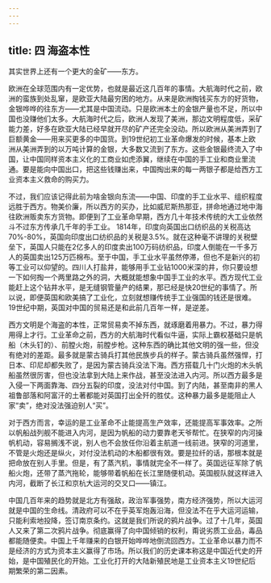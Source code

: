 ```yaml
---
---
---
```

title: 四 海盗本性
---



其实世界上还有一个更大的金矿——东方。

欧洲在全球范围内有一定优势，也就是最近这几百年的事情。大航海时代之前，欧洲的蛮族到处乱窜，是欧亚大陆最穷困的地方。从来是欧洲掏钱买东方的好货物，金银哗哗的往东方——尤其是中国流动。只是欧洲本土的金银产量也不足，所以中国也没赚他们太多。大航海时代之后，欧洲人发现了美洲，那边文明程度低，采矿能力差，好多在欧亚大陆已经早就开尽的矿产还完全没动。所以欧洲从美洲弄到了巨额黄金——用来买更多的中国货。到19世纪初工业革命爆发的时候，基本上欧洲从美洲弄到的以万吨计算的金银，大多数又流到了东方。这些金银最终流入了中国，让中国同样资本主义化的工商业如虎添翼，继续在中国的手工业和商业里流通。要是能向中国出口，把这些钱赚出来，中国掏出来的每一两银子都是给西方工业资本主义救命的购买力。

不过，我们应该记得此前为啥金银向东流——中国、印度的手工业水平、组织程度远胜于西方。物美价廉，所以西方的买办，比如威尼斯热那亚，拼命地通过地中海往欧洲贩卖东方货物。即便到了工业革命早期，西方几十年技术传统的大工业依然斗不过东方传承几千年的手工业。 1814年，印度向英国出口纺织品的关税高达70%-80%，英国向印度出口纺织品的关税是3.5%。就在这种毫不讲理的关税壁垒下，英国人只能在2亿多人的印度卖出100万码纺织品，印度人倒能在一千多万人的英国卖出125万匹棉布。至于中国，手工业水平虽然停滞，但也不是新兴的初等工业可以仰望的。四川人打盐井，能够用手工业钻1000米深的井，你只要设想一下如何掏一个两里路之外的洞，大概就能想象中国手工业的水平。西方现代工业能赶上这个钻井水平，是无缝钢管量产的结果，那已经是快20世纪的事情了。所以说，即便英国和欧美搞了工业化，立刻就想赚传统手工业强国的钱还是很难。19世纪中期，英国对中国的贸易还是和此前几百年一样，是逆差。

西方文明是个海盗的本性，正常贸易卖不掉东西，就琢磨着用暴力。不过，暴力得用得上才行。工业革命之前，西方的大航海时代看似牛逼，实际上霸权基础只是帆船（木头钉的）、前膛火炮，前膛步枪。这种东西的确比其他文明的强一些，但没有绝对的差距。最多就是蒙古骑兵打其他民族步兵的样子。蒙古骑兵虽然强悍，打日本、印尼却都失败了，是因为蒙古骑兵没法下海。西方搭载几十门火炮的木头帆船虽然很厉害，但也没法拿到大陆上来作战，甚至没法进入内河。所以西方最多是入侵一下两面靠海、四分五裂的印度，没法对付中国。到了内陆，甚至南非的黑人祖鲁部落和阿富汗的土著都能对英国打出全歼的胜仗。这种暴力最多是能阻止人家“卖”，绝对没法强迫别人“买”。

对于西方而言，幸运的是工业革命不止能提高生产效率，还能提高军事效率。之所以帆船战列舰不能进入内河，是因为帆船的动力要靠老天爷帮忙。在狭窄的内河操帆机动，容易搁浅不说，别人也不会放任你沿着主航道一线前进。狭窄的河道里，不管是火炮还是纵火，对付没法机动的木船都很有效。要是拉纤的话，那根本就是把命放在别人手里。但是，有了蒸汽机，事情就完全不一样了。英国远征军除了帆船火炮，还带了蒸汽拖轮，能够带着帆船在长江里随便机动。英国舰队就这样进入内河，截断了长江和京杭大运河的交叉口——镇江。

中国几百年来的趋势就是北方有强敌，政治军事强势，南方经济强势，所以大运河就是中国的生命线。清政府可以不在乎英军炮轰沿海，但没法不在乎大运河运输，只能利索地投降，签订南京条约。这就是我们所说的鸦片战争。过了十几年，英国人又来了第二次鸦片战争。彻底赢得了向中国倾销的权利，甭说劣质工业品，毒品都能随便卖。中国上千年赚来的白银开始哗哗地倒流回西方。工业革命以暴力而不是经济的方式为资本主义赢得了市场。所以我们的历史课本称这是中国近代史的开始，是中国殖民化的开始。工业化打开的大陆新殖民地是工业资本主义19世纪后期繁荣的第二因素。